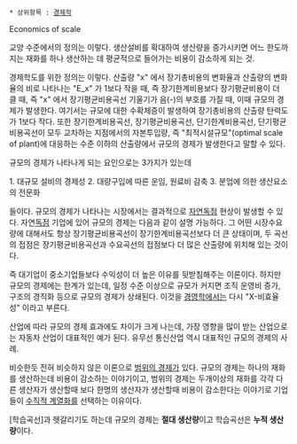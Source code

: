  * 상위항목 : [[경제학]]

Economics of scale

교양 수준에서의 정의는 이렇다. 생산설비를 확대하여 생산량을 증가시키면 어느 한도까지는 재화를 하나 생산하는 데 평균적으로 들어가는 비용이 감소하게 되는 것.

경제학도를 위한 정의는 이렇다. 산출량 "x" 에서 장기총비용의 변화율과 산출량의 변화율의 비로 나타나는 "E_x" 가 1보다 작을 때, 즉 장기한계비용보다 장기평균비용이 더 클 때, 즉 "x" 에서 장기평균비용곡선 기울기가 음(-)의 부호를 가질 때, 이때 규모의 경제가 발생한다. 여기서는 규모에 대한 수확체증이 발생하여 장기총비용의 산출량 탄력도가 1보다 작다. 또한 장기한계비용곡선, 장기평균비용곡선, 단기한계비용곡선, 단기평균비용곡선이 모두 교차하는 지점에서의 자본투입량, 즉 "최적시설규모"(optimal scale of plant)에 대응하는 수준 이하의 산출량에서 규모의 경제가 발생한다고 말할 수 있다.

규모의 경제가 나타나게 되는 요인으로는 3가지가 있는데

1. 대규모 설비의 경제성
2. 대량구입에 따른 운임, 원료비 감축
3. 분업에 의한 생산요소의 전문화

들이다. 규모의 경제가 나타나는 시장에서는 결과적으로 [[자연독점]] 현상이 발생할 수 있다. 자연[[독점]] 기업에 있어 규모의 경제는 다음과 같이 설명 가능하다. 그 어떤 시장수요량에 대해서도 항상 장기평균비용곡선이 장기한계비용곡선보다 더 큰 상태이며, 두 곡선의 접점은 장기평균비용곡선과 수요곡선의 접점보다 더 많은 산출량에 위치해 있는 것이다.

즉 대기업이 중소기업들보다 수익성이 더 높은 이유를 뒷받침해주는 이론이다. 하지만 규모의 경제에는 한계가 있는데, 일정 수준 이상으로 규모가 커지면 조직 운영비 증가, 구조의 경직화 등으로 규모의 경제가 상쇄된다. 이것을 [[경영학]]에서는 다시 "X-비효율성" 이라고 부른다.

산업에 따라 규모의 경제 효과에도 차이가 크게 나는데, 가장 영향을 많이 받는 산업으로는 자동차 산업이 대표적인 예가 된다. 유무선 통신산업 역시 대표적인 규모의 경제의 사례.

비슷한듯 전혀 비슷하지 않은 이론으로 [[범위의 경제]]가 있다. 규모의 경제는 하나의 재화를 생산하는데 비용이 감소하는 이야기이고, 범위의 경제는 두개이상의 재화를 각각 다른 생산자가 생산할때 보다 한명의 생산자가 생산할때 비용이 감소한다는 이야기로 기업들이 [[수직적 계열화]]를 선택하는 이유이다.

[학습곡선]과 헷갈리기도 하는데 규모의 경제는 '''절대 생산량'''이고 학습곡선은 '''누적 생산량'''이다.
